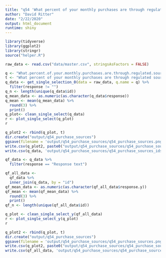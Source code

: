 ```yaml
---
title: "q54 'What percent of your monthly purchases are through regulated sources (dispensary, retail establishment, caregiver/authorized private cultivator)?'"
author: "David Ritter"
date: "2/22/2020"
output: html_document
runtime: shiny
---
```


```r
library(tidyverse)
library(ggplot2)
library(stringr)
source("helper.R")
```

```r
raw_data <- read.csv("data/master.csv", stringsAsFactors = FALSE)
```

```r
q <- "What.percent.of.your.monthly.purchases.are.through.regulated.sources..dispensary..retail.establishment..caregiver.authorized.private.cultivator.."
t <- "What percent of your monthly purchases are through regulated sources (dispensary, retail establishment, caregiver/authorized private cultivator)?"
q_data <- get_single_selection_0(data = raw_data, q.name = q) %>%
  filter(response != "")
q_n <- length(unique(q_data$id))
q_mean_data <- as.numeric(as.character(q_data$response))
q_mean <- mean(q_mean_data) %>%
  round(3) %>%
  print()
q_plot<- clean_single_select(q_data)
r <- plot_single_select(q_plot)
r
```

```r
q_plot2 <- rbind(q_plot, t)
dir.create("output/q54_purchase_sources")
ggsave(filename = 'output/q54_purchase_sources/q54_purchase_sources.png', plot = r, device = 'png')
write.csv(q_plot2, paste0("output/q54_purchase_sources/q54_purchase_sources_", q_n,".csv"), row.names=F)
write.csv(q_data, 'output/q54_purchase_sources/q54_purchase_sources_ids.csv', row.names = FALSE)
```

```r
qf_data <- q_data %>%
  filter(response == "Response text")
```

```r
qf_all_data <- 
  qf_data %>%
  inner_join(q_data, by = "id")
qf_mean_data <- as.numeric(as.character(qf_all_data$response.y))
qf_mean <- mean(qf_mean_data) %>%
  round(3) %>%
  print()
qf_n <- length(unique(qf_all_data$id))
```

```r
q_plot <- clean_single_select_y(qf_all_data)
r <- plot_single_select_y(q_plot)
r
```

```r
q_plot2 <- rbind(q_plot, t)
dir.create("output/q54_purchase_sources")
ggsave(filename = 'output/q54_purchase_sources/q54_purchase_sources.png', plot = r, device = 'png')
write.csv(q_plot2, paste0("output/q54_purchase_sources/q54_purchase_sources_", qf_n,".csv"), row.names=F)
write.csv(qf_all_data, 'output/q54_purchase_sources/q54_purchase_sources_ids.csv', row.names = FALSE)
```
